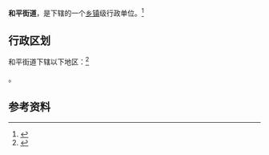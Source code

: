 {{中国乡级行政区
|景观照片文件名 = 
|景观照片描述 = 
|汉语拼音 = 
|其他语言 = 
|其他语言名称 = 
|旧称 = 
|地名出处 = 
|位置图文件名 = 
|位置图描述 = 
|自定义图片= 
|建置时间 = 
|政府驻地 = 
|毗邻 = 
|总面积 = 
|总人口 = 
|总人口年份 = 
|户籍人口 = 
|户籍人口年份 = 
|常住人口 = 
|常住人口年份 = 
|人口密度 = 
|GDP = 
|GDP年份 = 
|邮政编码 = 
|电话区号 = 516
|官方网站 = 
|网站名称 = 
|32/03/11/008/000}}

'''和平街道'''，是{{PRC admin/fullname|32/03/11/008/000|3}}下辖的一个[[乡镇|乡镇]]级行政单位。<ref>{{PRC admin/ref sgc|{{PRC admin/parent|32/03/11/008/000}}}}</ref>

== 行政区划 ==

和平街道下辖以下地区：<ref>{{PRC admin/ref sgc|32/03/11/008/000}}</ref>

{{PRC admin/children|32/03/11/008/000}}。

== 参考资料 ==

{{reflist}}

{{行政区划小作品}}
{{PRC admin/navcat|32/03/11/008/000}}